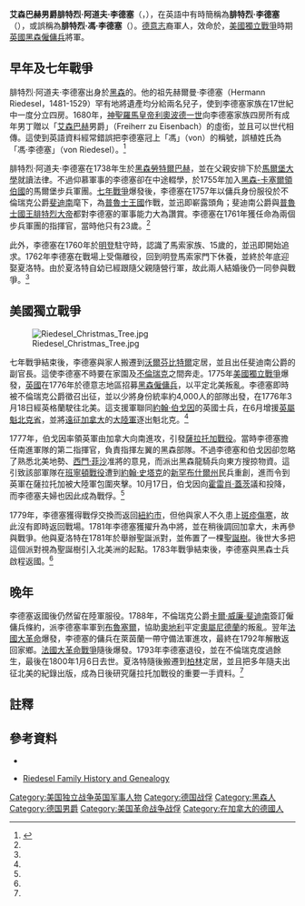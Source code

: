 {{NoteTA
|G1=Military
|G2=地名
|1=zh-hk:軍團; zh-hans:团; zh-tw:團; 
|2=zh:兵團; zh-hans:兵团; zh-hant:兵團;
}}
{{Infobox military person
|name=腓特烈·阿道夫·李德塞|<br/>Friedrich Adolf Riedesel
|born = {{birth date|1738|6|3}}
|died = {{death date and age|1800|1|6|1738|6|3}} 
|image= [[File:Friedrich_Adolf_Riedesel.jpg|200px]]
|caption=李德塞將軍畫像。
|placeofbirth= [[黑森|黑森]][[勞特爾巴赫_(黑森州)|勞特爾巴赫]]
|placeofdeath= [[不倫瑞克|不倫瑞克]]
|allegiance= {{link-en|不倫瑞克-呂訥堡公國|Duchy of Brunswick-Lüneburg}}
|branch= [[僱傭兵|僱傭兵]]
|serviceyears=1755-1793年
|rank= [[中將|中將]]
|battles= [[七年戰爭|七年戰爭]]<br/>[[美國獨立戰爭|美國獨立戰爭]]
|spouse ={{link-en|費德莉卡·夏洛特·李德塞|Frederika Charlotte Riedesel|夏洛特·李德塞}}
}}

'''艾森巴赫男爵腓特烈·阿道夫·李德塞'''（{{lang-de|'''Friedrich Adolf Riedesel, Freiherr zu Eisenbach'''}}，{{bd|1738年|6月3日|1800年|1月6日}}），在英語中有時簡稱為'''腓特烈·李德塞'''（{{lang-en|'''Friedrich Riedesel'''}}），或誤稱為'''腓特烈·馮·李德塞'''（{{lang-en|'''Friedrich von Riedesel'''}}）。[[德意志人|德意志]]裔軍人，效命於{{link-en|不倫瑞克-呂訥堡公國|Duchy of Brunswick-Lüneburg}}，[[美國獨立戰爭|美國獨立戰爭]]時期[[大不列顛王國|英國]][[黑森僱傭兵|黑森僱傭兵]]將軍。

== 早年及七年戰爭 ==

腓特烈·阿道夫·李德塞出身於[[黑森|黑森]]的{{link-en|李德塞家族|Riedesel}}。他的祖先赫爾曼·李德塞（Hermann Riedesel，1481-1529）罕有地將遺產均分給兩名兒子，使到李德塞家族在17世紀中一度分立四房。1680年，[[神聖羅馬皇帝|神聖羅馬皇帝]][[利奧波德一世_(神聖羅馬帝國)|利奧波德一世]]向李德塞家族四房所有成年男丁贈以「[[艾森巴赫|艾森巴赫]]男爵」（Freiherr zu Eisenbach）的虛銜，並且可以世代相傳。這使到英語資料經常錯誤把李德塞冠上「馮」（von）的稱號，誤植姓氏為「馮·李德塞」（von Riedesel）。<ref name=Riedesel>{{Cite web |url=http://www.riedesel.org/docs/general.pdf |title=Riedesel Family History and Genealogy |access-date=2014-10-10 |archive-url=https://web.archive.org/web/20150924091121/http://www.riedesel.org/docs/general.pdf |archive-date=2015-09-24 |dead-url=yes }}</ref>

腓特烈·阿道夫·李德塞在1738年生於[[黑森|黑森]][[勞特爾巴赫_(黑森州)|勞特爾巴赫]]，並在父親安排下於[[馬爾堡大學|馬爾堡大學]]就讀法律。不過仰慕軍事的李德塞卻在中途輟學，於1755年加入[[黑森-卡塞爾領伯國|黑森-卡塞爾領伯國]]的馬爾堡步兵軍團。[[七年戰爭|七年戰爭]]爆發後，李德塞在1757年以傭兵身份服役於不倫瑞克公爵[[斐迪南_(不倫瑞克)|斐迪南]]麾下，為[[普魯士王國|普魯士王國]]作戰，並迅即嶄露頭角；斐迪南公爵與[[普魯士國王|普魯士國王]][[腓特烈大帝|腓特烈大帝]]都對李德塞的軍事能力大為讚賞。李德塞在1761年獲任命為兩個步兵軍團的指揮官，當時他只有23歲。<ref name=Riedesel/>

此外，李德塞在1760年於[[明登|明登]]駐守時，認識了馬索家族、15歲的{{link-en|費德莉卡·夏洛特·李德塞|Frederika Charlotte Riedesel|夏洛特·馮·馬索}}，並迅即開始追求。1762年李德塞在戰場上受傷離役，回到明登馬索家門下休養，並終於年底迎娶夏洛特。由於夏洛特自幼已經跟隨父親隨營行軍，故此兩人結婚後仍一同參與戰爭。<ref name=Riedesel/>

== 美國獨立戰爭 ==
[[File:Riedesel_Christmas_Tree.jpg|thumb]]

七年戰爭結束後，李德塞與家人搬遷到[[沃爾芬比特爾|沃爾芬比特爾]]定居，並且出任斐迪南公爵的副官長。這使李德塞不時要在家園及[[不倫瑞克|不倫瑞克]]之間奔走。1775年[[美國獨立戰爭|美國獨立戰爭]]爆發，[[大不列顛王國|英國]]在1776年於德意志地區招募[[黑森僱傭兵|黑森僱傭兵]]，以平定北美叛亂。李德塞即時被不倫瑞克公爵徵召出征，並以少將身份統率約4,000人的部隊出發，在1776年3月18日經英格蘭駛往北美。這支援軍聯同[[約翰·伯戈因|約翰·伯戈因]]的英國士兵，在6月增援[[英屬魁北克省|英屬魁北克省]]，並將[[遠征加拿大|遠征加拿大]]的[[大陸軍|大陸軍]]逐出魁北克。<ref name=Riedesel/>

1777年，伯戈因率領英軍由加拿大向南進攻，引發[[薩拉托加戰役|薩拉托加戰役]]。當時李德塞擔任南進軍隊的第二指揮官，負責指揮左翼的黑森部隊。不過李德塞和伯戈因卻忽略了熟悉北美地勢、[[巴寧的西門·菲沙|西門·菲沙]]准將的意見，而派出黑森龍騎兵向東方搜掠物資。這引致該部軍隊在[[班寧頓戰役|班寧頓戰役]]遭到[[約翰·史塔克|約翰·史塔克]]的[[新罕布什爾州|新罕布什爾州]]民兵重創，進而令到英軍在薩拉托加被大陸軍包圍夾擊。10月17日，伯戈因向[[霍雷肖·蓋茨|霍雷肖·蓋茨]]議和投降，而李德塞夫婦也因此成為戰俘。<ref name=Riedesel/>

1779年，李德塞獲得戰俘交換而返回[[紐約市|紐約市]]，但他與家人不久患上[[斑疹傷寒|斑疹傷寒]]，故此沒有即時返回戰場。1781年李德塞獲擢升為中將，並在稍後調回加拿大，未再參與戰爭。他與夏洛特在1781年於{{link-en|索雷爾-特拉西|Sorel-Tracy|索雷爾}}舉辦聖誕派對，並佈置了一棵[[聖誕樹|聖誕樹]]。後世大多把這個派對視為聖誕樹引入北美洲的起點。1783年戰爭結束後，李德塞與黑森士兵啟程返國。<ref name=Riedesel/>

== 晚年 ==

李德塞返國後仍然留在陸軍服役。1788年，不倫瑞克公爵[[卡爾·威廉·斐迪南_(不倫瑞克-沃爾芬比特爾)|卡爾·威廉·斐迪南]]簽訂僱傭兵條約，派李德塞率軍到[[布魯塞爾|布魯塞爾]]，協助[[奧地利|奧地利]]平定[[奧屬尼德蘭|奧屬尼德蘭]]的叛亂。翌年[[法國大革命|法國大革命]]爆發，李德塞的傭兵在萊茵蘭一帶守備法軍進攻，最終在1792年解散返回家鄉。[[法國大革命戰爭|法國大革命戰爭]]隨後爆發。1793年李德塞退役，並在不倫瑞克度過餘生，最後在1800年1月6日去世。夏洛特隨後搬遷到[[柏林|柏林]]定居，並且把多年隨夫出征北美的紀錄出版，成為日後研究薩拉托加戰役的重要一手資料。<ref name=Riedesel/>

== 註釋 ==
{{reflist|2}}

==參考資料==
{{refbegin}}
*{{Citation
|last=Luzader
|first=John F.
|title=Saratoga: A Military History of the Decisive Campaign of the American Revolution
|language=en
|publication-place = New York and California
|publisher= Savas Beatie
|year=2010
|isbn= 978-1-932714-85-2
}}

*[https://web.archive.org/web/20150924091121/http://www.riedesel.org/docs/general.pdf Riedesel Family History and Genealogy]
{{refend}}

{{Authority control}}
{{DEFAULTSORT:Riedesel}}
[[Category:美国独立战争英国军事人物|Category:美国独立战争英国军事人物]]
[[Category:德国战俘|Category:德国战俘]]
[[Category:黑森人|Category:黑森人]]
[[Category:德国男爵|Category:德国男爵]]
[[Category:美国革命战争战俘|Category:美国革命战争战俘]]
[[Category:在加拿大的德國人|Category:在加拿大的德國人]]